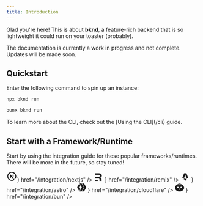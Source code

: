 ```yaml
---
title: Introduction
---
```


Glad you're here! This is about **bknd**, a feature-rich backend that is so lightweight it could
run on your toaster (probably).

<Note>
   The documentation is currently a work in progress and not complete. Updates will be made soon.
</Note>

## Quickstart
Enter the following command to spin up an instance:
<CodeGroup>
   ```bash npm
   npx bknd run
   ```

   ```bash bun
   bunx bknd run
   ```
</CodeGroup>
To learn more about the CLI, check out the [Using the CLI](/cli) guide.


## Start with a Framework/Runtime
Start by using the integration guide for these popular frameworks/runtimes. There will be more
in the future, so stay tuned!

<CardGroup cols={2}>
  <Card
    title="Next.js"
    icon={<div className="text-primary-light">
       <svg xmlns="http://www.w3.org/2000/svg" width="28px" height="28px"
          viewBox="0 0 24 24"><path fill="none" stroke="currentColor"
          stroke-linecap="round" stroke-linejoin="round"
       stroke-width="2" d="M9 15V9l7.745 10.65A9 9 0 1 1 19 17.657M15 12V9"/></svg></div>}
    href="/integration/nextjs"
  />
  <Card
    title="Remix"
    icon={<div className="text-primary-light">
       <svg xmlns="http://www.w3.org/2000/svg"  width="24px" height="24px"
          viewBox="0 0 24 24"><path fill="currentColor" fill-rule="evenodd" d="M19.932
       17.424c.18 2.31.18 3.394.18 4.576h-5.35c0-.258.004-.493.009-.732c.014-.743.03-1.517-.09-3.081c-.16-2.29-1.147-2.799-2.961-2.799H3.305v-4.166h8.67c2.291 0 3.437-.696 3.437-2.54c0-1.623-1.146-2.605-3.437-2.605h-8.67V2h9.624c5.189 0 7.767 2.449 7.767 6.36c0 2.926-1.814 4.834-4.265 5.152c2.069.413 3.278 1.59 3.501 3.912" clip-rule="evenodd"/><path fill="currentColor" d="M3.305 22v-3.106h5.657c.945 0 1.15.7 1.15 1.118V22z"/></svg>
    </div>}
    href="/integration/remix"
  />
   <Card
      title="Astro"
      icon={<div className="text-primary-light">
         <svg xmlns="http://www.w3.org/2000/svg" width="24" height="24" viewBox="0 0 24 24">
            <rect width="24" height="24" fill="none"/><path fill="currentColor" d="M9.24 19.035c-.901-.826-1.164-2.561-.789-3.819c.65.793 1.552 1.044 2.486 1.186c1.44.218 2.856.137 4.195-.524c.153-.076.295-.177.462-.278c.126.365.159.734.115 1.11c-.107.915-.56 1.622-1.283 2.158c-.289.215-.594.406-.892.608c-.916.622-1.164 1.35-.82 2.41l.034.114a2.4 2.4 0 0 1-1.07-.918a2.6 2.6 0 0 1-.412-1.401c-.003-.248-.003-.497-.036-.74c-.081-.595-.36-.86-.883-.876a1.034 1.034 0 0 0-1.075.843q-.013.058-.033.126M4.1 15.007s2.666-1.303 5.34-1.303l2.016-6.26c.075-.304.296-.51.544-.51c.25 0 .47.206.545.51l2.016 6.26c3.167 0 5.34 1.303 5.34 1.303L15.363 2.602c-.13-.366-.35-.602-.645-.602H9.283c-.296 0-.506.236-.645.602c-.01.024-4.538 12.405-4.538 12.405"/>
         </svg>
      </div>}
      href="/integration/astro"
   />
   <Card
      title="Cloudflare"
      icon={<div className="text-primary-light">
         <svg xmlns="http://www.w3.org/2000/svg" width="24px" height="24px" viewBox="0 0 128 128">
            <path fill="currentColor" d="M30.743 116.257a15.5 15.5 0 0 1-3.42-4.107L4.068 71.752a15.56 15.56 0 0 1 0-15.503L27.323 15.85a15.5 15.5 0 0 1 3.417-4.084l15.601 28.166l-11.266 20.282a7.75 7.75 0 0 0 0 7.543l11.277 20.349zM100.665 15.85l23.255 40.398a15.49 15.49 0 0 1 0 15.503l-23.255 40.398a15.5 15.5 0 0 1-13.416 7.752H68.994l28.92-52.145a7.75 7.75 0 0 0 0-7.513L68.994 8.099h18.255a15.5 15.5 0 0 1 13.416 7.751M36.119 9.139a15.5 15.5 0 0 1 5.562-1.041h21.255l28.92 52.145a7.75 7.75 0 0 1 0 7.513l-28.92 52.145H41.682c-2.062 0-4.124-.423-5.993-1.193L63.406 67.29c.894-1.61 1.002-4.738.107-6.348z"/>
         </svg>
      </div>}
      href="/integration/cloudflare"
   />
   <Card
      title="Bun"
      icon={<div className="text-primary-light">
         <svg xmlns="http://www.w3.org/2000/svg" width="24px" height="24px" viewBox="0 0 24 24">
            <path fill="currentColor" d="M12 22.596c6.628 0 12-4.338 12-9.688c0-3.318-2.057-6.248-5.219-7.986c-1.286-.715-2.297-1.357-3.139-1.89C14.058 2.025 13.08 1.404 12 1.404c-1.097 0-2.334.785-3.966 1.821a50 50 0 0 1-2.816 1.697C2.057 6.66 0 9.59 0 12.908c0 5.35 5.372 9.687 12 9.687zM10.599 4.715c.334-.759.503-1.58.498-2.409c0-.145.202-.187.23-.029c.658 2.783-.902 4.162-2.057 4.624c-.124.048-.199-.121-.103-.209a5.8 5.8 0 0 0 1.432-1.977m2.058-.102a5.8 5.8 0 0 0-.782-2.306v-.016c-.069-.123.086-.263.185-.172c1.962 2.111 1.307 4.067.556 5.051c-.082.103-.23-.003-.189-.126a5.85 5.85 0 0 0 .23-2.431m1.776-.561a5.7 5.7 0 0 0-1.612-1.806v-.014c-.112-.085-.024-.274.114-.218c2.595 1.087 2.774 3.18 2.459 4.407a.12.12 0 0 1-.049.071a.11.11 0 0 1-.153-.026a.12.12 0 0 1-.022-.083a5.9 5.9 0 0 0-.737-2.331m-5.087.561c-.617.546-1.282.76-2.063 1c-.117 0-.195-.078-.156-.181c1.752-.909 2.376-1.649 2.999-2.778c0 0 .155-.118.188.085c0 .304-.349 1.329-.968 1.874m4.945 11.237a2.96 2.96 0 0 1-.937 1.553c-.346.346-.8.565-1.286.62a2.18 2.18 0 0 1-1.327-.62a2.96 2.96 0 0 1-.925-1.553a.24.24 0 0 1 .064-.198a.23.23 0 0 1 .193-.069h3.965a.23.23 0 0 1 .19.07c.05.053.073.125.063.197m-5.458-2.176a1.86 1.86 0 0 1-2.384-.245a1.98 1.98 0 0 1-.233-2.447c.207-.319.503-.566.848-.713a1.84 1.84 0 0 1 1.092-.11c.366.075.703.261.967.531a1.98 1.98 0 0 1 .408 2.114a1.93 1.93 0 0 1-.698.869zm8.495.005a1.86 1.86 0 0 1-2.381-.253a1.96 1.96 0 0 1-.547-1.366c0-.384.11-.76.32-1.079c.207-.319.503-.567.849-.713a1.84 1.84 0 0 1 1.093-.108c.367.076.704.262.968.534a1.98 1.98 0 0 1 .4 2.117a1.93 1.93 0 0 1-.702.868"/>
         </svg>
      </div>}
      href="/integration/bun"
   />
</CardGroup>
